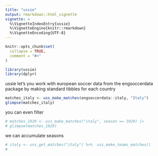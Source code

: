 ```yaml
---
title: "ussie"
output: rmarkdown::html_vignette
vignette: >
  %\VignetteIndexEntry{ussie}
  %\VignetteEngine{knitr::rmarkdown}
  %\VignetteEncoding{UTF-8}
---
```


```r
knitr::opts_chunk$set(
  collapse = TRUE,
  comment = "#>"
)
```

```r
library(ussie)
library(dplyr)
```

ussie let's you work with european soccer data from the engsoccerdata package
by making standard tibbles for each country

```r
matches_italy <- uss_make_matches(engsoccerdata::italy, "Italy")
glimpse(matches_italy)
```

you can even filter

```r
# matches_1929 <- uss_make_matches("italy", season == 1929) |>
# glimpse(matches_1929)
```

we can accumulate seasons

```r
# italy <- uss_get_matches("italy") %>%  uss_make_teams_matches()
# 
```

